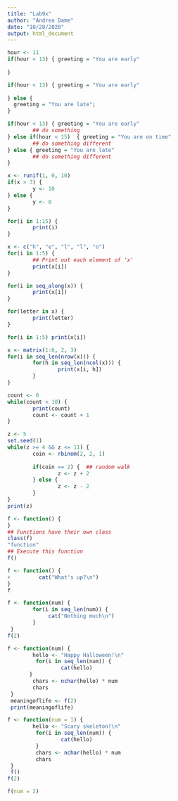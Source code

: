 ```yaml
---
title: "Lab9x"
author: "Andrea Dame"
date: "10/28/2020"
output: html_document
---
```


```r
hour <- 11
if(hour < 13) { greeting = "You are early"
        
} 
```

```r
if(hour < 13) { greeting = "You are early"
        
} else {
  greeting = "You are late";
}
```

```r
if(hour < 13) { greeting = "You are early"
        ## do something
} else if(hour < 15)  { greeting = "You are on time"
        ## do something different
} else { greeting = "You are late"
        ## do something different
}
```

```r
x <- runif(1, 0, 10)  
if(x > 3) {
        y <- 10
} else {
        y <- 0
}
```

```r
for(i in 1:15) {
        print(i)
}
```

```r
x <- c("h", "e", "l", "l", "o")
for(i in 1:5) {
        ## Print out each element of 'x'
        print(x[i])  
}
```

```r
for(i in seq_along(x)) {   
        print(x[i])
}
```

```r
for(letter in x) {
        print(letter)
}

```

```r
for(i in 1:5) print(x[i])
```

```r
x <- matrix(1:6, 2, 3)
for(i in seq_len(nrow(x))) {
        for(h in seq_len(ncol(x))) {
                print(x[i, h])
        }   
}
```

```r
count <- 0
while(count < 10) {
        print(count)
        count <- count + 1
}
```

```r
z <- 5
set.seed(1)
while(z >= 4 && z <= 11) {
        coin <- rbinom(2, 2, 1)
        
        if(coin == 2) {  ## random walk
                z <- z + 2
        } else {
                z <- z - 2
        } 
}
print(z)
```

```r
f <- function() {
}
## Functions have their own class
class(f)  
"function"
## Execute this function
f()       
```

```r
f <- function() {
+         cat("What's up?\n")
} 
f
```

```r
f <- function(num) {
        for(i in seq_len(num)) {
             cat("Nothing much\n")
        }
 }
f(2)
```

```r
f <- function(num) {
        hello <- "Happy Halloween!\n"
         for(i in seq_len(num)) {
                 cat(hello)
       }
        chars <- nchar(hello) * num
        chars
 }
 meaningoflife <- f(2)
 print(meaningoflife)
```


```r
f <- function(num = 1) {
        hello <- "Scary skeleton!\n"
         for(i in seq_len(num)) {
                 cat(hello)
         }
         chars <- nchar(hello) * num
         chars
 }
 f()    
f(2)
```

```r
f(num = 2)
```

